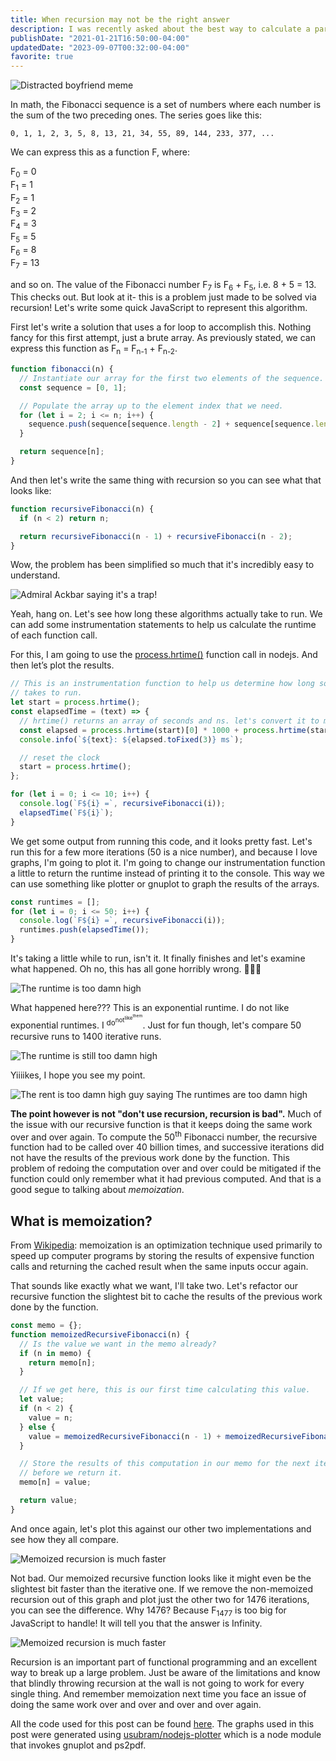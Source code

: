 ```yaml
---
title: When recursion may not be the right answer
description: I was recently asked about the best way to calculate a particular Fibonacci number. In this post I explain why you may not always want to reach for recursion, a favorite technique of interviewers. ✨ WITH MEMES AND GRAPHS. ✨
publishDate: "2021-01-21T16:50:00-04:00"
updatedDate: "2023-09-07T00:32:00-04:00"
favorite: true
---
```


![Distracted boyfriend meme](./distracted-boyfriend-recursion.jpg)

In math, the Fibonacci sequence is a set of numbers where each number is the sum of the two preceding ones. The series goes like this:

    0, 1, 1, 2, 3, 5, 8, 13, 21, 34, 55, 89, 144, 233, 377, ...

We can express this as a function F, where:

F<sub>0</sub> = 0<br/>
F<sub>1</sub> = 1<br/>
F<sub>2</sub> = 1<br/>
F<sub>3</sub> = 2<br/>
F<sub>4</sub> = 3<br/>
F<sub>5</sub> = 5<br/>
F<sub>6</sub> = 8<br/>
F<sub>7</sub> = 13<br/>

and so on. The value of the Fibonacci number F<sub>7</sub> is F<sub>6</sub> + F<sub>5</sub>, i.e. 8 + 5 = 13. This checks out. But look at it- this is a problem just made to be solved via recursion! Let's write some quick JavaScript to represent this algorithm.

First let's write a solution that uses a for loop to accomplish this. Nothing fancy for this first attempt, just a brute array. As previously stated, we can express this function as F<sub>n</sub> = F<sub>n-1</sub> + F<sub>n-2</sub>.

```js
function fibonacci(n) {
  // Instantiate our array for the first two elements of the sequence.
  const sequence = [0, 1];

  // Populate the array up to the element index that we need.
  for (let i = 2; i <= n; i++) {
    sequence.push(sequence[sequence.length - 2] + sequence[sequence.length - 1]);
  }

  return sequence[n];
}
```

And then let's write the same thing with recursion so you can see what that looks like:

```js
function recursiveFibonacci(n) {
  if (n < 2) return n;

  return recursiveFibonacci(n - 1) + recursiveFibonacci(n - 2);
}
```

Wow, the problem has been simplified so much that it's incredibly easy to understand.

![Admiral Ackbar saying it's a trap!](./its-a-trap.jpg)

Yeah, hang on. Let's see how long these algorithms actually take to run. We can add some instrumentation statements to help us calculate the runtime of each function call.

For this, I am going to use the [process.hrtime()](https://nodejs.org/docs/v0.8.0/api/all.html#all_process_hrtime) function call in nodejs. And then let&rsquo;s plot the results.

```js
// This is an instrumentation function to help us determine how long something
// takes to run.
let start = process.hrtime();
const elapsedTime = (text) => {
  // hrtime() returns an array of seconds and ns. let's convert it to ms.
  const elapsed = process.hrtime(start)[0] * 1000 + process.hrtime(start)[1] / 1000000;
  console.info(`${text}: ${elapsed.toFixed(3)} ms`);

  // reset the clock
  start = process.hrtime();
};

for (let i = 0; i <= 10; i++) {
  console.log(`F${i} =`, recursiveFibonacci(i));
  elapsedTime(`F${i}`);
}
```

We get some output from running this code, and it looks pretty fast. Let's run this for a few more iterations (50 is a nice number), and because I love graphs, I'm going to plot it. I'm going to change our instrumentation function a little to return the runtime instead of printing it to the console. This way we can use something like plotter or gnuplot to graph the results of the arrays.

```js
const runtimes = [];
for (let i = 0; i <= 50; i++) {
  console.log(`F${i} =`, recursiveFibonacci(i));
  runtimes.push(elapsedTime());
}
```

It's taking a little while to run, isn't it. It finally finishes and let's examine what happened. Oh no, this has all gone horribly wrong. <span role="img" aria-label="facepalm">🤦🏾‍♂️</span>

![The runtime is too damn high](./log-fibonacci-comparisons-45.png)

What happened here??? This is an exponential runtime. I do not like exponential runtimes. I <sup>do<sup>not<sup>like<sup>them</sup></sup></sup></sup>. Just for fun though, let's compare 50 recursive runs to 1400 iterative runs.

![The runtime is still too damn high](./log-fibonacci-comparisons-45-1400.png)

Yiiiikes, I hope you see my point.

![The rent is too damn high guy saying The runtimes are too damn high](./runtimes-too-damn-high.jpg)

**The point however is not "don't use recursion, recursion is bad".** Much of the issue with our recursive function is that it keeps doing the same work over and over again. To compute the 50<sup>th</sup> Fibonacci number, the recursive function had to be called over 40 billion times, and successive iterations did not have the results of the previous work done by the function. This problem of redoing the computation over and over could be mitigated if the function could only remember what it had previous computed. And that is a good segue to talking about _memoization_.

## What is memoization?

From [Wikipedia](https://en.wikipedia.org/wiki/Memoization): memoization is an optimization technique used primarily to speed up computer programs by storing the results of expensive function calls and returning the cached result when the same inputs occur again.

That sounds like exactly what we want, I'll take two. Let's refactor our recursive function the slightest bit to cache the results of the previous work done by the function.

```js
const memo = {};
function memoizedRecursiveFibonacci(n) {
  // Is the value we want in the memo already?
  if (n in memo) {
    return memo[n];
  }

  // If we get here, this is our first time calculating this value.
  let value;
  if (n < 2) {
    value = n;
  } else {
    value = memoizedRecursiveFibonacci(n - 1) + memoizedRecursiveFibonacci(n - 2);
  }

  // Store the results of this computation in our memo for the next iteration
  // before we return it.
  memo[n] = value;

  return value;
}
```

And once again, let's plot this against our other two implementations and see how they all compare.

![Memoized recursion is much faster](./fibonacci-comparisons.png)

Not bad. Our memoized recursive function looks like it might even be the slightest bit faster than the iterative one. If we remove the non-memoized recursion out of this graph and plot just the other two for 1476 iterations, you can see the difference. Why 1476? Because F<sub>1477</sub> is too big for JavaScript to handle! It will tell you that the answer is Infinity.

![Memoized recursion is much faster](./log-fibonacci-comparisons-recursive-1476.png)

Recursion is an important part of functional programming and an excellent way to break up a large problem. Just be aware of the limitations and know that blindly throwing recursion at the wall is not going to work for every single thing. And remember memoization next time you face an issue of doing the same work over and over and over and over again.

All the code used for this post can be found [here](https://github.com/needcaffeine/vicvijayakumar.com/tree/main/src/content/post/when-recursion-is-too-slow-fibonacci/_fibonacci.js). The graphs used in this post were generated using [usubram/nodejs-plotter](https://github.com/usubram/nodejs-plotter) which is a node module that invokes gnuplot and ps2pdf.
